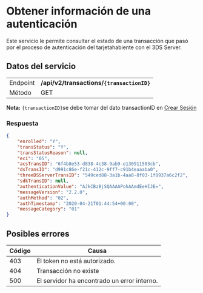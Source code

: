 <MissingTranslationBanner />

# Obtener información de una autenticación

Este servicio le permite consultar el estado de una transacción que pasó por el proceso de autenticación del tarjetahabiente con el 3DS Server.

## Datos del servicio
|          |                                          |
|----------|------------------------------------------|
| Endpoint | **/api/v2/transactions/`{transactionID}`** |
| Método   | GET                                      |

**Nota:** `{transactionID}`se debe tomar del dato transactionID en [Crear Sesión](/en/three-d-s-server/api/sessions)

### Respuesta
```json
{
    "enrolled": "Y",
    "transStatus": "Y",
    "transStatusReason": null,
    "eci": "05",
    "acsTransID": "6f4b8e53-d838-4c38-9ab9-e130911503cb",
    "dsTransID": "d991c86e-f21c-412c-9ff7-c91b4eaaaba0",
    "threeDSServerTransID": "549ced88-3a1b-4aa8-8f03-1f8937a6c2f2",
    "sdkTransID": null,
    "authenticationValue": "AJkCBzBjSQAAAAPohAAmdEeHIJE=",
    "messageVersion": "2.2.0",
    "authMethod": "02",
    "authTimestamp": "2020-04-21T01:44:54+00:00",
    "messageCategory": "01"
}
```

## Posibles errores

| Código | Causa                                       |
|--------|---------------------------------------------|
| 403    | El token no está autorizado.                | 
| 404    | Transacción no existe                       | 
| 500    | El servidor ha encontrado un error interno. | 
